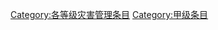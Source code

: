 {{catmore1|[[Wikipedia:灾害管理专题|Wikipedia:灾害管理专题]]}}
{{Articles by Quality|topic=灾害管理|project=灾害管理|format=TOC}}
{{emptycat}}

[[Category:各等级灾害管理条目|Category:各等级灾害管理条目]]
[[Category:甲级条目|Category:甲级条目]]